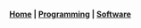

#### [Home](/) | [Programming](/Create/Software/programming) | [Software](/Create/Software/webcomptech)
